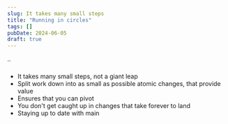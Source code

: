 ```yaml
---
slug: It takes many small steps
title: "Running in circles"
tags: []
pubDate: 2024-06-05
draft: true
---
```


..

###

- It takes many small steps, not a giant leap
- Split work down into as small as possible atomic changes, that provide value
- Ensures that you can pivot
- You don't get caught up in changes that take forever to land
- Staying up to date with main
